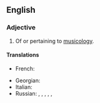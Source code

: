 ==English==

===Adjective===
{{en-adj|-}}

# Of or pertaining to [[musicology]].

====Translations====
{{trans-top|of or pertaining to musicology}}
* French: {{t+|fr|musicologique}}
{{trans-mid}}
* Georgian: {{t|ka|მუსიკათმცოდნეობითი}}
* Italian: {{t|it|musicologico}}
* Russian: {{t|ru|музыкологи́ческий|m}}, {{t|ru|музыкологи́ческая|f}}, {{t|ru|музыкологи́ческое|n}}, {{t|ru|музыкове́дческий|m}}, {{t|ru|музыкове́дческая|f}}, {{t|ru|музыкове́дческое|n}}
{{trans-bottom}}